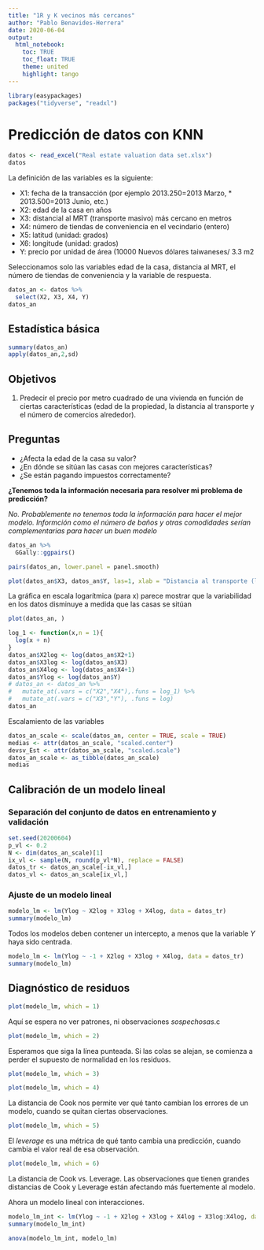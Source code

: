 ```yaml
---
title: "1R y K vecinos más cercanos"
author: "Pablo Benavides-Herrera"
date: 2020-06-04
output: 
  html_notebook:
    toc: TRUE
    toc_float: TRUE
    theme: united
    highlight: tango
---
```


```r
library(easypackages)
packages("tidyverse", "readxl")
```


# Predicción de datos con **KNN**

```r
datos <- read_excel("Real estate valuation data set.xlsx")
datos
```

La definición de las variables es la siguiente:

* X1: fecha de la transacción (por ejemplo 2013.250=2013 Marzo, * 2013.500=2013 Junio, etc.)
* X2: edad de la casa en años
* X3: distancial al MRT (transporte masivo) más cercano en metros
* X4: número de tiendas de conveniencia en el vecindario (entero)
* X5: latitud (unidad: grados)
* X6: longitude (unidad: grados)
* Y: precio por unidad de área (10000 Nuevos dólares taiwaneses/ 3.3 m2

Seleccionamos solo las variables edad de la casa, distancia al MRT, el número de tiendas de conveniencia y la variable de respuesta.

```r
datos_an <- datos %>% 
  select(X2, X3, X4, Y)
datos_an
```

## Estadística básica

```r
summary(datos_an)
apply(datos_an,2,sd)
```

## Objetivos

1. Predecir el precio por metro cuadrado de una vivienda en función de ciertas características (edad de la propiedad, la distancia al transporte y el número de comercios alrededor).

## Preguntas


* ¿Afecta la edad de la casa su valor?
* ¿En dónde se sitúan las casas con mejores características?
* ¿Se están pagando impuestos correctamente?


**¿Tenemos toda la información necesaria para resolver mi problema de predicción?**

*No. Probablemente no tenemos toda la información para hacer el mejor modelo. Informción como el número de baños y otras comodidades serían complementarias para hacer un buen modelo* 


```r
datos_an %>% 
  GGally::ggpairs()
```


```r
pairs(datos_an, lower.panel = panel.smooth)
```


```r
plot(datos_an$X3, datos_an$Y, las=1, xlab = "Distancia al transporte (ln m)", ylab = "Precio ($/m2)", main = "Precio vs. distancia al transporte", log = "xy")
```

La gráfica en escala logarítmica (para x) parece mostrar que la variabilidad en los datos disminuye a medida que las casas se sitúan 


```r
plot(datos_an, )
```


```r
log_1 <- function(x,n = 1){
  log(x + n)
}
datos_an$X2log <- log(datos_an$X2+1)
datos_an$X3log <- log(datos_an$X3)
datos_an$X4log <- log(datos_an$X4+1)
datos_an$Ylog <- log(datos_an$Y)
# datos_an <- datos_an %>% 
#   mutate_at(.vars = c("X2","X4"),.funs = log_1) %>% 
#   mutate_at(.vars = c("X3","Y"), .funs = log)
datos_an
```

Escalamiento de las variables

```r
datos_an_scale <- scale(datos_an, center = TRUE, scale = TRUE)
medias <- attr(datos_an_scale, "scaled.center")
devsv_Est <- attr(datos_an_scale, "scaled.scale")
datos_an_scale <- as_tibble(datos_an_scale)
medias
```



## Calibración de un modelo lineal

### Separación del conjunto de datos en entrenamiento y validación

```r
set.seed(20200604)
p_vl <- 0.2
N <- dim(datos_an_scale)[1]
ix_vl <- sample(N, round(p_vl*N), replace = FALSE)
datos_tr <- datos_an_scale[-ix_vl,]
datos_vl <- datos_an_scale[ix_vl,]
```

### Ajuste de un modelo lineal

```r
modelo_lm <- lm(Ylog ~ X2log + X3log + X4log, data = datos_tr)
summary(modelo_lm)
```

Todos los modelos deben contener un intercepto, a menos que la variable *Y* haya sido centrada.

```r
modelo_lm <- lm(Ylog ~ -1 + X2log + X3log + X4log, data = datos_tr)
summary(modelo_lm)
```

## Diagnóstico de residuos

```r
plot(modelo_lm, which = 1)
```
Aquí se espera no ver patrones, ni observaciones *sospechosas*.c

```r
plot(modelo_lm, which = 2)
```

Esperamos que siga la línea punteada. Si las colas se alejan, se comienza a perder el supuesto de normalidad en los residuos.


```r
plot(modelo_lm, which = 3)
```

```r
plot(modelo_lm, which = 4)
```
La distancia de Cook nos permite ver qué tanto cambian los errores de un modelo, cuando se quitan ciertas observaciones.




```r
plot(modelo_lm, which = 5)
```

El *leverage* es una métrica de qué tanto cambia una predicción, cuando cambia el valor real de esa observación.



```r
plot(modelo_lm, which = 6)
```

La distancia de Cook vs. Leverage. Las observaciones que tienen grandes distancias de Cook y Leverage están afectando más fuertemente al modelo.


Ahora un modelo lineal con interacciones.

```r
modelo_lm_int <- lm(Ylog ~ -1 + X2log + X3log + X4log + X3log:X4log, data = datos_tr)
summary(modelo_lm_int)
```

```r
anova(modelo_lm_int, modelo_lm)
```


